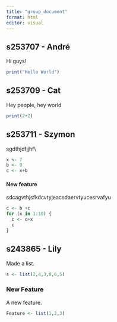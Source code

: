 ```yaml
---
title: "group_document"
format: html
editor: visual
---
```


## s253707 - André

Hi guys!

```r
print("Hello World")
```

## s253709 - Cat

Hey people, hey world

```r
print(2+2)
```

## s253711 - Szymon

sgdthjdfjjhf\\

```r
x <- 7
b <- 9
c <- x+b
```

#### New feature

sdcagvthjsfkdcvtyjeacsdaervtyucesrvafyu

```r
c <- b +c
for (x in 1:10) {
  c <- c+x
  c
} 

```

## **s243865 - Lily**

Made a list.

```r
s <- list(2,4,3,8,6,5)

```

### New Feature

A new feature.

```r
Feature <- list(1,2,3)

```
